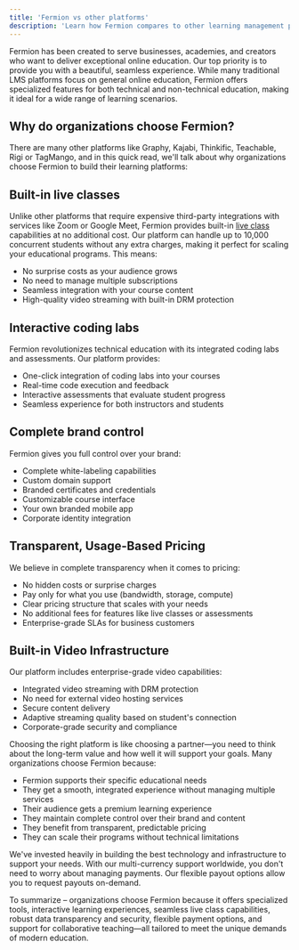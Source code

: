 ```yaml
---
title: 'Fermion vs other platforms'
description: 'Learn how Fermion compares to other learning management platforms'
---
```


Fermion has been created to serve businesses, academies, and creators who want to deliver exceptional online education. Our top priority is to provide you with a beautiful, seamless experience. While many traditional LMS platforms focus on general online education, Fermion offers specialized features for both technical and non-technical education, making it ideal for a wide range of learning scenarios.

## Why do organizations choose Fermion?

There are many other platforms like Graphy, Kajabi, Thinkific, Teachable, Rigi or TagMango, and in this quick read, we'll talk about why organizations choose Fermion to build their learning platforms:

## Built-in live classes

Unlike other platforms that require expensive third-party integrations with services like Zoom or Google Meet, Fermion provides built-in [live class](/live-classes/what-are-live-classes) capabilities at no additional cost. Our platform can handle up to 10,000 concurrent students without any extra charges, making it perfect for scaling your educational programs. This means:

-   No surprise costs as your audience grows
-   No need to manage multiple subscriptions
-   Seamless integration with your course content
-   High-quality video streaming with built-in DRM protection

## Interactive coding labs

Fermion revolutionizes technical education with its integrated coding labs and assessments. Our platform provides:

-   One-click integration of coding labs into your courses
-   Real-time code execution and feedback
-   Interactive assessments that evaluate student progress
-   Seamless experience for both instructors and students

## Complete brand control

Fermion gives you full control over your brand:

-   Complete white-labeling capabilities
-   Custom domain support
-   Branded certificates and credentials
-   Customizable course interface
-   Your own branded mobile app
-   Corporate identity integration

## Transparent, Usage-Based Pricing

We believe in complete transparency when it comes to pricing:

-   No hidden costs or surprise charges
-   Pay only for what you use (bandwidth, storage, compute)
-   Clear pricing structure that scales with your needs
-   No additional fees for features like live classes or assessments
-   Enterprise-grade SLAs for business customers

## Built-in Video Infrastructure

Our platform includes enterprise-grade video capabilities:

-   Integrated video streaming with DRM protection
-   No need for external video hosting services
-   Secure content delivery
-   Adaptive streaming quality based on student's connection
-   Corporate-grade security and compliance

Choosing the right platform is like choosing a partner—you need to think about the long-term value and how well it will support your goals. Many organizations choose Fermion because:

-   Fermion supports their specific educational needs
-   They get a smooth, integrated experience without managing multiple services
-   Their audience gets a premium learning experience
-   They maintain complete control over their brand and content
-   They benefit from transparent, predictable pricing
-   They can scale their programs without technical limitations

We've invested heavily in building the best technology and infrastructure to support your needs. With our multi-currency support worldwide, you don't need to worry about managing payments. Our flexible payout options allow you to request payouts on-demand.

To summarize – organizations choose Fermion because it offers specialized tools, interactive learning experiences, seamless live class capabilities, robust data transparency and security, flexible payment options, and support for collaborative teaching—all tailored to meet the unique demands of modern education.
